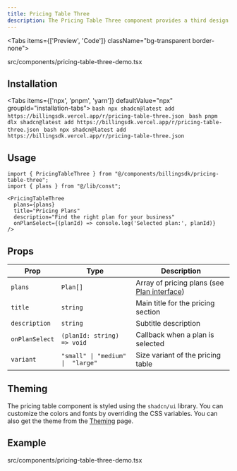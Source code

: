 ```yaml
---
title: Pricing Table Three
description: The Pricing Table Three component provides a third design option for pricing displays. You can use this component to display your pricing plans in a third way.  
---
```


<Tabs items={['Preview', 'Code']} className="bg-transparent border-none">
  <Tab value="Preview" className="border-none bg-transparent p-0 mt-3">
    <PreviewComponents>
      <PricingTableThreeDemo />
    </PreviewComponents>
  </Tab>

  <Tab value="Code" className="mt-3">
    <include cwd lang="tsx" meta='title="src/components/pricing-table-three-demo.tsx"'>src/components/pricing-table-three-demo.tsx</include>
  </Tab>  
</Tabs>

## Installation

<Tabs items={['npx', 'pnpm', 'yarn']} defaultValue="npx" groupId="installation-tabs">
  <Tab value="npx">
    ```bash
    npx shadcn@latest add https://billingsdk.vercel.app/r/pricing-table-three.json
    ``` 
  </Tab>
  <Tab value="pnpm">
    ```bash
    pnpm dlx shadcn@latest add https://billingsdk.vercel.app/r/pricing-table-three.json
    ```
  </Tab>
  <Tab value="yarn">
    ```bash
    npx shadcn@latest add https://billingsdk.vercel.app/r/pricing-table-three.json
    ```
  </Tab>
</Tabs>

## Usage

```tsx
import { PricingTableThree } from "@/components/billingsdk/pricing-table-three";
import { plans } from "@/lib/const";

<PricingTableThree 
  plans={plans}
  title="Pricing Plans"
  description="Find the right plan for your business"
  onPlanSelect={(planId) => console.log('Selected plan:', planId)}
/>
```

## Props

| Prop | Type | Description |
|------|------|-------------|
| `plans` | `Plan[]` | Array of pricing plans (see [Plan interface](/docs/interfaces#plan-interface)) |
| `title` | `string` | Main title for the pricing section |
| `description` | `string` | Subtitle description |
| `onPlanSelect` | `(planId: string) => void` | Callback when a plan is selected |
| `variant` | `"small" \| "medium" \|  "large"` | Size variant of the pricing table |

## Theming

The pricing table component is styled using the `shadcn/ui` library. You can customize the colors and fonts by overriding the CSS variables. You can also get the theme from the [Theming](/docs/theming) page.


## Example
<include cwd lang="tsx" meta='title="src/components/pricing-table-three-demo.tsx"'>src/components/pricing-table-three-demo.tsx</include>
